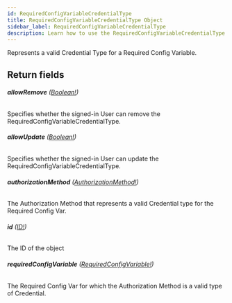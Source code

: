 ```yaml
---
id: RequiredConfigVariableCredentialType
title: RequiredConfigVariableCredentialType Object
sidebar_label: RequiredConfigVariableCredentialType
description: Learn how to use the RequiredConfigVariableCredentialType Object for Prismatic's API.
---
```


Represents a valid Credential Type for a Required Config Variable.

## Return fields

###### <b>allowRemove</b> ([Boolean!](api/schema/scalar/Boolean.mdx))

Specifies whether the signed-in User can remove the RequiredConfigVariableCredentialType.

###### <b>allowUpdate</b> ([Boolean!](api/schema/scalar/Boolean.mdx))

Specifies whether the signed-in User can update the RequiredConfigVariableCredentialType.

###### <b>authorizationMethod</b> ([AuthorizationMethod!](api/schema/object/AuthorizationMethod.mdx))

The Authorization Method that represents a valid Credential type for the Required Config Var.

###### <b>id</b> ([ID!](api/schema/scalar/ID.mdx))

The ID of the object

###### <b>requiredConfigVariable</b> ([RequiredConfigVariable!](api/schema/object/RequiredConfigVariable.mdx))

The Required Config Var for which the Authorization Method is a valid type of Credential.

